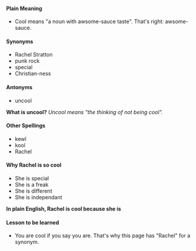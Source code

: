 ====Plain Meaning====
*Cool means "a noun with awsome-sauce taste". That's right: awsome-sauce. 

====Synonyms====
*Rachel Stratton
*punk rock
*special
*Christian-ness

====Antonyms====
*uncool
'''What is uncool?''' ''Uncool means "the thinking of not being cool".''

====Other Spellings====
*kewl
*kool
*Rachel

====Why Rachel is so cool====
*She is special
*She is a freak
*She is different
*She is independant
'''In plain English, Rachel is cool because she is'''

====Lesson to be learned====
*You are cool if you say you are. That's why this page has "Rachel" for a synonym.